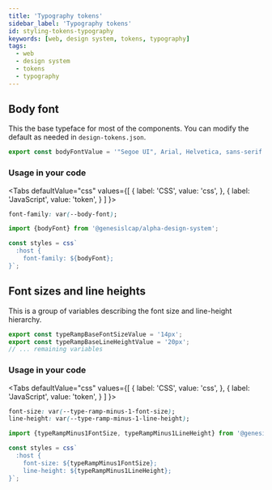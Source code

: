 ```yaml
---
title: 'Typography tokens'
sidebar_label: 'Typography tokens'
id: styling-tokens-typography
keywords: [web, design system, tokens, typography]
tags:
  - web
  - design system
  - tokens
  - typography
---
```



<!-- You can adjust any of the defaults in the `src/_config/values` folder of your design system. TODO: I don't think this is correct anymore -->

## Body font

This the base typeface for most of the components. You can modify the default as needed in `design-tokens.json`.

```ts
export const bodyFontValue = '"Segoe UI", Arial, Helvetica, sans-serif';
```

### Usage in your code

<Tabs
  defaultValue="css"
  values={[
    { label: 'CSS', value: 'css', },
    { label: 'JavaScript', value: 'token', }
  ]
}>
<TabItem value="css">

```css
font-family: var(--body-font);
```

</TabItem>
<TabItem value="token">

```ts
import {bodyFont} from '@genesislcap/alpha-design-system';

const styles = css`
  :host {
    font-family: ${bodyFont};
}`;
```

</TabItem>
</Tabs>

## Font sizes and line heights

This is a group of variables describing the font size and line-height hierarchy.

```ts
export const typeRampBaseFontSizeValue = '14px';
export const typeRampBaseLineHeightValue = '20px';
// ... remaining variables
```

### Usage in your code

<Tabs
  defaultValue="css"
  values={[
    { label: 'CSS', value: 'css', },
    { label: 'JavaScript', value: 'token', }
  ]
}>
<TabItem value="css">

```css
font-size: var(--type-ramp-minus-1-font-size);
line-height: var(--type-ramp-minus-1-line-height);
```

</TabItem>
<TabItem value="token">

```ts
import {typeRampMinus1FontSize, typeRampMinus1LineHeight} from '@genesislcap/rapid-design-system';

const styles = css`
  :host {
    font-size: ${typeRampMinus1FontSize};
    line-height: ${typeRampMinus1LineHeight};
}`;
```

</TabItem>
</Tabs>

<typography-tokens></typography-tokens>
